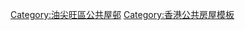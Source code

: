{{香港公共屋邨
| district=油尖旺區
| location1 = [[大角咀]]
| estate1 = [[海富苑]]
| location2 = [[油麻地]]
| estate2 = [[駿發花園]]（房協屋邨）
}}<includeonly>[[Category:油尖旺區公共屋邨]]</includeonly><noinclude>[[Category:香港公共房屋模板]]</noinclude>